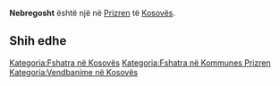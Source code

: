 {{Fshat në 
 | Emri                = Nebregosht
 | EmriAlt                = 
 | NAME_SHORT_FORM=      
 | NAME_GENERIC=      
 | NAME_SORT_NAME_RO=      NEBREGOSHT
 | FULL_NAME_RO = Nebregosht
 | FULL_NAME_ND_RO=Nebregosht
 | SORT_NAME_RG=NEBREGOSHT
 | FULL_NAME_RG=Nebregosht
 | FULL_NAME_ND_RG=Nebregosht
 | SRP_NAME_SHORT_FORM=      
 | SRP_NAME_GENERIC=      
 | SRP_NAME_SORT_NAME_RO=      
 | SRP_FULL_NAME_RO = 
 | SRP_FULL_NAME_ND_RO=
 | SRP_SORT_NAME_RG=
 | SRP_FULL_NAME_RG=
 | SRP_FULL_NAME_ND_RG=
 | Emri (Rasa dhanore) = 
 | Figura              = 
 | Shteti              = Kosovo
 | Komuna              = Prizren
 | Kodi postar         = 
 | Sipërfaqja          = 

 | Popullsia           = 

 | Regj. i popullsisë  = 
 | Dend. e popullsisë  = 
 | Faqja zyrtare       = 
 <!--- Koordinatat ----> 
 | Gjerësia            = 42.15
 | Gjatësia            = 20.823889
 | Lartësia            = 
}}
'''Nebregosht''' është një [[]] në [[Prizren]] të [[Kosovës]].

<!-- == Gjeografia == -->
<!-- == Historia == -->
<!-- == Demografia == -->
== Shih edhe ==
{{Komuna Prizren}}
{{Kosovo-Administrata-Cung}}

[[Kategoria:Fshatra në Kosovës]]
[[Kategoria:Fshatra në Kommunes Prizren]]
[[Kategoria:Vendbanime në Kosovës]]